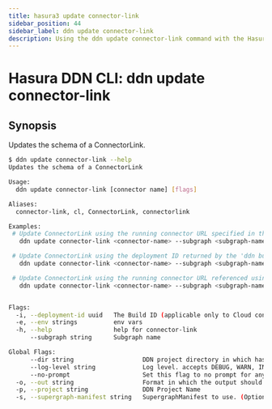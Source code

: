 ```yaml
---
title: hasura3 update connector-link
sidebar_position: 44
sidebar_label: ddn update connector-link
description: Using the ddn update connector-link command with the Hasura CLI
---
```


# Hasura DDN CLI: ddn update connector-link 

## Synopsis
Updates the schema of a ConnectorLink.

```bash
$ ddn update connector-link --help
Updates the schema of a ConnectorLink

Usage:
  ddn update connector-link [connector name] [flags]

Aliases:
  connector-link, cl, ConnectorLink, connectorlink

Examples:
 # Update ConnectorLink using the running connector URL specified in the ConnectorLink object
   ddn update connector-link <connector-name> --subgraph <subgraph-name>

 # Update ConnectorLink using the deployment ID returned by the 'ddn build connector-manifest' command
   ddn update connector-link <connector-name> --subgraph <subgraph-name> --deployment-id <deployment-id>

 # Update ConnectorLink using the running connector URL referenced using an env var CONNECTOR_URL
   ddn update connector-link <connector-name> --subgraph <subgraph-name> -e CONNECTOR_URL=https://connector-host:post


Flags:
  -i, --deployment-id uuid   The Build ID (applicable only to Cloud connector deployments) 
  -e, --env strings          env vars
  -h, --help                 help for connector-link
      --subgraph string      Subgraph name

Global Flags:
      --dir string                   DDN project directory in which hasura.yaml is present (default ".")
      --log-level string             Log level. accepts DEBUG, WARN, INFO, ERROR, FATAL (default "INFO")
      --no-prompt                    Set this flag to no prompt for anything, the command fails if any input is missing
  -o, --out string                   Format in which the output should be printed, accepts table, json and yaml (default "table")
  -p, --project string               DDN Project Name
  -s, --supergraph-manifest string   SupergraphManifest to use. (Optional. DefaultSupergraphManifest used  if not provided)
```

